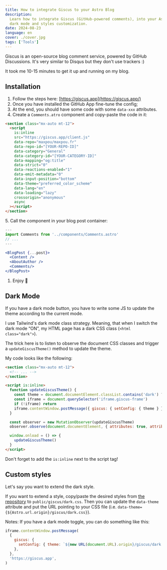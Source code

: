 ```yaml
---
title: How to integrate Giscus to your Astro Blog
description:
  Learn how to integrate Giscus (GitHub-powered comments), into your Astro blog. How to deal with
  dark mode and styles customization.
date: 2024-08-23
language: en
cover: ./cover.jpg
tags: ['Tools']
---
```



Giscus is an open-source blog comment service, powered by GitHub Discussions. It's very similar to
Disqus but they don't use trackers :)

It took me 10-15 minutes to get it up and running on my blog.

## Installation

1. Follow the steps here: [https://giscus.app](https://giscus.app/)
2. Once you have installed the GitHub App fine-tune the config;
3. At the end, you should have some code with some `data-xxx` attributes.
4. Create a `Comments.atro` component and copy-paste the code in it:

```html title="src/components/Comments.astro"
<section class="mx-auto mt-12">
  <script
    is:inline
    src="https://giscus.app/client.js"
    data-repo="maxpou/maxpou.fr"
    data-repo-id="[YOUR-REPO-ID]"
    data-category="General"
    data-category-id="[YOUR-CATEGORY-ID]"
    data-mapping="og:title"
    data-strict="0"
    data-reactions-enabled="1"
    data-emit-metadata="0"
    data-input-position="bottom"
    data-theme="preferred_color_scheme"
    data-lang="en"
    data-loading="lazy"
    crossorigin="anonymous"
    async
  ></script>
</section>
```

5\. Call the component in your blog post container:

```jsx title="src/pages/blog/[...slug].astro" {9}
---
import Comments from '../components/Comments.astro'
// ...
---

<BlogPost {...post}>
  <Content />
  <AboutAuthor />
  <Comments/>
</BlogPost>
```

1. Enjoy 🥳

## Dark Mode

If you have a dark mode button, you have to write some JS to update the theme according to the
current mode.

I use Tailwind's dark mode class strategy. Meaning, that when I switch the dark mode “ON”, my HTML
page has a dark CSS class (`<html class="dark">`).

The trick here is to listen to observe the document CSS classes and trigger a `updateGiscusTheme()`
method to update the theme.

My code looks like the following:

```html title="src/components/Comments.astro"
<section class="mx-auto mt-12">
  <!-- ... -->
</section>

<script is:inline>
  function updateGiscusTheme() {
    const theme = document.documentElement.classList.contains('dark') ? 'dark' : 'light'
    const iframe = document.querySelector('iframe.giscus-frame')
    if (!iframe) return
    iframe.contentWindow.postMessage({ giscus: { setConfig: { theme } } }, 'https://giscus.app')
  }

  const observer = new MutationObserver(updateGiscusTheme)
  observer.observe(document.documentElement, { attributes: true, attributeFilter: ['class'] })

  window.onload = () => {
    updateGiscusTheme()
  }
</script>
```

<Info title="⚠️ Heads-up!">Don't forget to add the `is:inline` next to the script tag!</Info>

## Custom styles

Let's say you want to extend the dark style.

If you want to extend a style, copy/paste the desired styles from
[the repository](https://github.com/giscus/giscus/tree/main/styles/themes) to
`public/giscus/dark.css`. Then you can update the `data-theme` attribute and put the URL pointing to
your CSS file (i.e. `data-theme={${Astro.url.origin}/giscus/dark.css}`).

Notes: If you have a dark mode toggle, you can do something like this:

```js
iframe.contentWindow.postMessage(
  {
    giscus: {
      setConfig: { theme: `${new URL(document.URL).origin}/giscus/dark.css` },
    },
  },
  'https://giscus.app',
)
```
